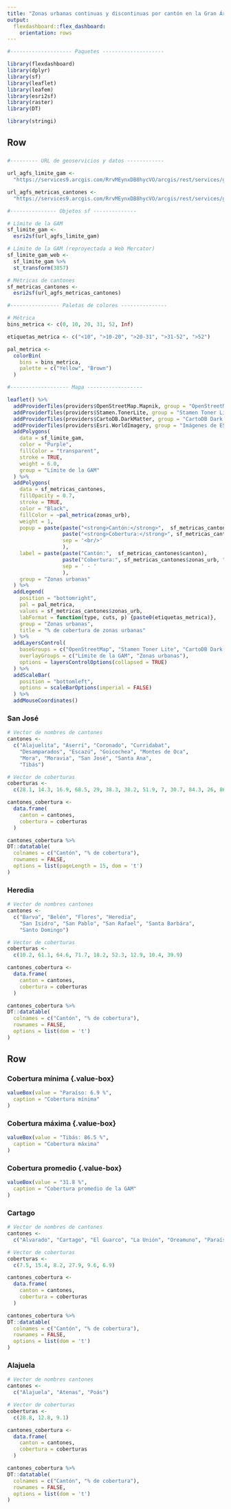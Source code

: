 ```yaml
---
title: "Zonas urbanas continuas y discontinuas por cantón en la Gran Área Metropolitana"
output: 
  flexdashboard::flex_dashboard:
    orientation: rows
---
```


```r
#-------------------- Paquetes --------------------

library(flexdashboard)
library(dplyr)
library(sf)
library(leaflet)
library(leafem)
library(esri2sf)
library(raster)
library(DT)

library(stringi)

```

Row {data-height=650}
-----------------------------------------------------------------------

### {data-width=600}
```r

#--------- URL de geoservicios y datos ------------

url_agfs_limite_gam <-
  "https://services9.arcgis.com/RrvMEynxDB8hycVO/arcgis/rest/services/gam_limite_gam/FeatureServer/0"

url_agfs_metricas_cantones <-
  "https://services9.arcgis.com/RrvMEynxDB8hycVO/arcgis/rest/services/gam_cantones_gam_metricas_se/FeatureServer/0"

#--------------- Objetos sf --------------

# Límite de la GAM
sf_limite_gam <- 
  esri2sf(url_agfs_limite_gam)

# Límite de la GAM (reproyectada a Web Mercator)
sf_limite_gam_web <- 
  sf_limite_gam %>%
  st_transform(3857)

# Métricas de cantones
sf_metricas_cantones <- 
  esri2sf(url_agfs_metricas_cantones)

#---------------- Paletas de colores ---------------

# Métrica
bins_metrica <- c(0, 10, 20, 31, 52, Inf)

etiquetas_metrica <- c("<10", ">10-20", ">20-31", ">31-52", ">52")

pal_metrica <- 
  colorBin(
    bins = bins_metrica,
    palette = c("Yellow", "Brown")
  )

```

```r

#------------------- Mapa ------------------

leaflet() %>%
  addProviderTiles(providers$OpenStreetMap.Mapnik, group = "OpenStreetMap") %>%
  addProviderTiles(providers$Stamen.TonerLite, group = "Stamen Toner Lite") %>%
  addProviderTiles(providers$CartoDB.DarkMatter, group = "CartoDB Dark Matter") %>%
  addProviderTiles(providers$Esri.WorldImagery, group = "Imágenes de ESRI") %>%
  addPolygons(
    data = sf_limite_gam,
    color = "Purple",
    fillColor = "transparent",
    stroke = TRUE,
    weight = 6.0,
    group = "Límite de la GAM"
  ) %>%
  addPolygons(
    data = sf_metricas_cantones,
    fillOpacity = 0.7,
    stroke = TRUE,
    color = "Black",
    fillColor = ~pal_metrica(zonas_urb),
    weight = 1,
    popup = paste(paste("<strong>Cantón:</strong>",  sf_metricas_cantones$canton), 
                  paste("<strong>Cobertura:</strong>", sf_metricas_cantones$zonas_urb, "%"), 
                  sep = '<br/>'
                  ),
    label = paste(paste("Cantón:",  sf_metricas_cantones$canton), 
                  paste("Cobertura:", sf_metricas_cantones$zonas_urb, "%"), 
                  sep = ' - '
                  ),
    group = "Zonas urbanas"
  ) %>%
  addLegend(
    position = "bottomright",
    pal = pal_metrica,
    values = sf_metricas_cantones$zonas_urb,
    labFormat = function(type, cuts, p) {paste0(etiquetas_metrica)},
    group = "Zonas urbanas",
    title = "% de cobertura de zonas urbanas"
  ) %>% 
  addLayersControl(
    baseGroups = c("OpenStreetMap", "Stamen Toner Lite", "CartoDB Dark Matter", "Imágenes de ESRI"),
    overlayGroups = c("Límite de la GAM", "Zonas urbanas"),
    options = layersControlOptions(collapsed = TRUE)    
  ) %>%  
  addScaleBar(
    position = "bottomleft",
    options = scaleBarOptions(imperial = FALSE)
  ) %>%
  addMouseCoordinates()
```

### San José {data-width=200}
```r

# Vector de nombres de cantones
cantones <- 
  c("Alajuelita", "Aserrí", "Coronado", "Curridabat",
    "Desamparados", "Escazú", "Goicochea", "Montes de Oca",
    "Mora", "Moravia", "San José", "Santa Ana",
    "Tibás")

# Vector de coberturas
coberturas <- 
  c(28.1, 14.3, 16.9, 68.5, 29, 38.3, 38.2, 51.9, 7, 30.7, 84.3, 26, 86.5)

cantones_cobertura <- 
  data.frame(
    canton = cantones, 
    cobertura = coberturas
  )

cantones_cobertura %>%
DT::datatable(
  colnames = c("Cantón", "% de cobertura"),
  rownames = FALSE,
  options = list(pageLength = 15, dom = 't')
)

```

### Heredia {data-width=200}
```r

# Vector de nombres cantones
cantones <- 
  c("Barva", "Belén", "Flores", "Heredia",
    "San Isidro", "San Pablo", "San Rafael", "Santa Barbára",
    "Santo Domingo")

# Vector de coberturas
coberturas <- 
  c(10.2, 61.1, 64.6, 71.7, 18.2, 52.3, 12.9, 10.4, 39.9)

cantones_cobertura <- 
  data.frame(
    canton = cantones, 
    cobertura = coberturas
  )

cantones_cobertura %>%
DT::datatable(
  colnames = c("Cantón", "% de cobertura"),
  rownames = FALSE,
  options = list(dom = 't')
)

```

Row {data-height=350}
-----------------------------------------------------------------------

### Cobertura mínima {.value-box} {data-width=200}
```r
valueBox(value = "Paraíso: 6.9 %", 
  caption = "Cobertura mínima"
)
```

### Cobertura máxima {.value-box} {data-width=200}
```r
valueBox(value = "Tibás: 86.5 %", 
  caption = "Cobertura máxima"
)
```

### Cobertura promedio {.value-box} {data-width=200}
```r
valueBox(value = "31.8 %", 
  caption = "Cobertura promedio de la GAM"
)
```

### Cartago {data-width=200}
```r

# Vector de nombres de cantones
cantones <- 
  c("Alvarado", "Cartago", "El Guarco", "La Unión", "Oreamuno", "Paraíso")

# Vector de coberturas
coberturas <- 
  c(7.5, 15.4, 8.2, 27.9, 9.6, 6.9)

cantones_cobertura <- 
  data.frame(
    canton = cantones, 
    cobertura = coberturas
  )

cantones_cobertura %>%
DT::datatable(
  colnames = c("Cantón", "% de cobertura"),
  rownames = FALSE,
  options = list(dom = 't')
)

```

### Alajuela {data-width=200}
```r

# Vector de nombres cantones
cantones <- 
  c("Alajuela", "Atenas", "Poás")

# Vector de coberturas
coberturas <- 
  c(28.8, 12.8, 9.1)

cantones_cobertura <- 
  data.frame(
    canton = cantones, 
    cobertura = coberturas
  )

cantones_cobertura %>%
DT::datatable(
  colnames = c("Cantón", "% de cobertura"),
  rownames = FALSE,
  options = list(dom = 't')
)

```